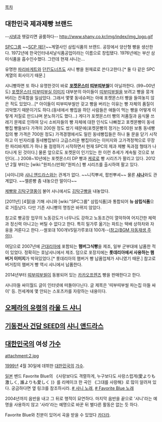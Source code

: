 [[목차]]
== 대한민국 제과제빵 브랜드 ==
--[[샤넬]]과 헷갈리면 골룸하다--
http://www.shany.co.kr/img/index/img_logo.gif

[[SPC그룹]] ~~[[SCP 재단]]~~계열사인 삼립식품의 브랜드. 공장에서 양산형 빵을 생산한다. 1972년에 한국인터내셔날식품공업이라는 이름으로 창립됐다. 1976년에는 부산 삼미식품을 흡수인수했다. 그런데 현재 샤니는...

유명한 [[파리바게트]]와 [[던킨도너츠]]도 샤니 빵을 원재료로 쓴다고한다.[* 둘 다 같은 SPC계열의 회사이기 때문.]

샤니빵하면 또 하나 유명한것이 바로 '''[[포켓몬스터]] [[띠부띠부씰]]'''이 아닐까한다. (99~00년도) [http://www.shany.co.kr/pokemon/play/seal.asp 포켓몬스터 띠부띠부실 이미지] 대부분의 아이들이 [[띠부띠부씰]]을 보려고 빵을 뭉개버리는 잔혹함을 일삼았다. 그래서 몇몇 동네슈퍼는 아예 포켓몬스터 빵을 들여놓지 않은 적도 있었다...[* 아이들이 띠부띠부씰만 갖고 빵을 버리는 이유는 빵 자체의 품질이 괴악했기 때문이기도 하다.(동네에서 빵집을 하던 사람들은 애들이 먹는 빵을 어떻게 이렇게 저질로 만드냐며 분노하기도 했다...) 게다가 포켓몬스터 빵의 저품질과 음식물 쓰레기 문제로 인하여 당시 소비자들의 빵 자체에 대한 인식도 나빠졌고 포켓몬빵이 동네 빵집 빵들보다 가격이 200원 정도 쌌기 때문에(포켓몬빵의 정가는 500원 보통 동네빵집의 빵 가격은 700원 정도) 가격경쟁에서도 밀린 동네빵집들은 하나 둘 문을 닫기 시작하고 이 빈자리를 동네빵집보다 고급스러운 빵집이라는 이미지와 고가격정책으로 무장한 파리바게트가 하나 둘 점령하기 시작하면서 현재 SPC의 제과 제빵 독과점 형태가 나타나게 된 것이다.] 물론 앞으로도 포켓몬이 인기있는 한 이런 추세가 계속될 것으로 보인다(...) 
2008~10년에는 포켓몬스터 DP 빵과 [[케로로]] 빵 시리즈가 팔리고 있다. 2012년 2월 부터는 [wiki:"원피스(만화)"원피스] 빵 시리즈를 출시하여 팔고 있다.
 
[샤이니]와 [[샤니 앤드라스]]와는 관계가 없다. ~~니킥뿌셔, 팝핀뿌셔~~
물론 '''[[샤나]]'''와도 관계없다. ~~멜론빵 좀 내놓으란 말이다~~

[[제빵왕 김탁구]]열풍이 불어 샤니에서도 [[김탁구빵]]을 내놓았다.

[2011년] [4월]을 기해 샤니와 [wiki:"SPC그룹" 삼립식품]과 통합되어 '''뉴 삼립식품'''으로 거듭났다. 다만 기존 샤니빵의 명칭은 바뀌지 않았다.

참고로 빵공장 업무의 노동강도가 너무나도 강하고 노동조건이 열악하여 어지간한 체력과 정신력 아니고는 버틸 수 없다고 한다. 특히 밀가루 옮기는 파트는 택배 상하차와 자웅을 겨룬다고 한다.--쌀포대 100개VS밀가루포대 100개--([http://m.blog.daum.net/_blog/_m/articleView.do?blogid=0Zv2D&articleno=251 참고(BGM 자동재생 주의)]).

여담으로 2007년에 [[군대리아]]에 포함되는 '''햄버그식빵'''을 제조, 일부 군부대에 납품한 적이 있었다. 정확히는 호남샤니에서 제조. 
덤으로 포장지에는 '''롯데리아에서 사용하는 햄버거 이미지'''가 박혀있었다.[* 롯데리아의 햄버거 빵 납품업체가 샤니였기 때문.] 참고로 버거킹의 햄버거 빵 역시 샤니에서 납품한다.

2014년부터 [[띠부띠부씰]]이 동봉되어 있는 [[카카오프렌즈]] 빵을 판매한다고 한다.

샤니아들 싸이월드 글이 인터넷에 떠돌아다닌다. 글 제목은 '띠부띠부씰 파는집 아들 싸이' 등. 전세계에 몇 안되는 스포츠카를 자랑하는 내용이다.
== [[오페라의 유령]]의 [[라울 드 샤니]] ==

== [[기동전사 건담 SEED]]의 [[샤니 앤드라스]] ==

== [[대한민국]]의 여성 [[가수]] ==

attachment:2.jpg

[[1999년]] 4월 30일에 데뷔한 [[대한민국]]의 [[가수]]. 

[[일본]] 밴드 Favorite Blue의 《사랑보다도 격렬하게, 누구보다도 사랑스럽게(愛よりも激しく, 誰よりも愛しく )》를 리메이크 한 곡인 《그대를 사랑해》로 많이 알려져 있다. 궁금하다면 옆 링크를 참조하시라. [https://youtu.be/hCxgWZ01_r8 # 샤니 노래], [http://www.youtube.com/watch?v=S7_D4AQm6yM&feature=player_embedded # Favorite Blue 노래]

2004년까지 음반을 내고 그 뒤로 행적이 묘연하다. 마지막 음반을 끝으로 '샤니'라는 예명을 사용하지 않고 '사라'라는 예명으로 바꾼 뒤 별다른 활동은 없는 듯 하다.

Favorite Blue와 친분이 있어서 곡을 받을 수 있었다 [[카더라]].
